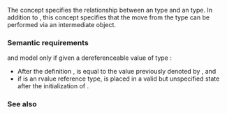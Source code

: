 {{cpp/title|indirectly_movable_storable}}
{{cpp/iterator/navbar}}
{{ddcl|header=iterator|since=c++20|1=
template&lt; class In, class Out &gt;
concept indirectly_movable_storable =
    std::indirectly_movable&lt;In, Out&gt; &amp;&amp;
    std::indirectly_writable&lt;Out, std::iter_value_t&lt;In&gt;&gt; &amp;&amp;
    std::movable&lt;std::iter_value_t&lt;In&gt;&gt; &amp;&amp;
    std::constructible_from&lt;std::iter_value_t&lt;In&gt;, std::iter_rvalue_reference_t&lt;In&gt;&gt; &amp;&amp;
    std::assignable_from&lt;std::iter_value_t&lt;In&gt;&amp;, std::iter_rvalue_reference_t&lt;In&gt;&gt;;
}}

The {{tt|indirectly_movable_storable}} concept specifies the relationship between an {{lconcept|indirectly_readable}} type and an {{lconcept|indirectly_writable}} type. In addition to {{lconcept|indirectly_movable}}, this concept specifies that the move from the {{tt|indirectly_readable}} type can be performed via an intermediate object.

===Semantic requirements===
{{tt|In}} and {{tt|Out}} model {{c|std::indirectly_movable_storable&lt;In, Out&gt;}} only if given a dereferenceable value {{tt|i}} of type {{tt|In}}:
* After the definition {{c|std::iter_value_t&lt;In&gt; obj(ranges::iter_move(i));}}, {{tt|obj}} is equal to the value previously denoted by {{c|*i}}, and
* if {{c|std::iter_rvalue_reference_t&lt;In&gt;}} is an rvalue reference type, {{c|*i}} is placed in a valid but unspecified state after the initialization of {{tt|obj}}.

{{cpp/concepts/equality preservation}}

===See also===
{{dsc begin}}
{{dsc inc|cpp/iterator/dsc indirectly_movable}}
{{dsc inc|cpp/iterator/dsc indirectly_copyable_storable}}
{{dsc end}}

{{langlinks|es|ja|zh}}
